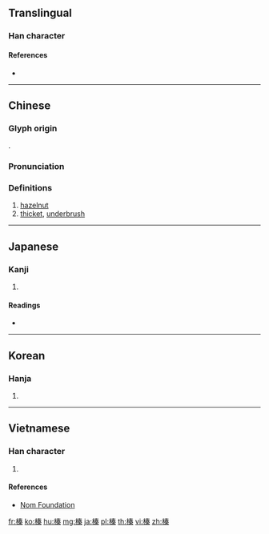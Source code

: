 {{character info/new}}
==Translingual==

===Han character===
{{Han char|rn=75|rad=木|as=10|sn=14|four=45994|canj=DQKD|ids=⿰木秦}}

====References====
* {{Han ref|kx=0543.180|dkj=15240|dj=0931.070|hdz=21259.050|uh=699B|ud=27035|bh=BA64|bd=47716}}

----

==Chinese==
{{zh-forms}}

===Glyph origin===
{{Han etym}}
{{Han compound|木|t1=tree|秦|ls=psc|c1=s|c2=p}}.

===Pronunciation===
{{zh-pron
|m=zhēn
|c=zeon1
|mn=qz,tw,xm,zz:chin
|mc=y
|oc=y
|ma=
|cat=n
}}

===Definitions===
{{zh-hanzi}}

# [[hazelnut]]
# [[thicket]], [[underbrush]]

----

==Japanese==

===Kanji===
{{ja-kanji|grade=|rs=木10}}

# {{defn|lang=ja|sort=木10}}

====Readings====
* {{ja-readings|on=[[しん]] (shin)|kun=[[はしばみ]] (hashibami), [[はり]] (hari)|nanori=[[はる]] (haru)}}

----

==Korean==

===Hanja===
{{ko-hanja|hangeul=진|eumhun=|rv=jin|mr=chin|y=cin}}

# {{defn|lang=ko|sort=木10}}

----

==Vietnamese==

===Han character===
{{vi-readings|rs=木10| hanviet = trăn}}

# {{defn|lang=vi|sort=木10}}

====References====
*[http://nomfoundation.org/common/nom_details.php?codepoint=699b Nom Foundation]

[[fr:榛]]
[[ko:榛]]
[[hu:榛]]
[[mg:榛]]
[[ja:榛]]
[[pl:榛]]
[[th:榛]]
[[vi:榛]]
[[zh:榛]]